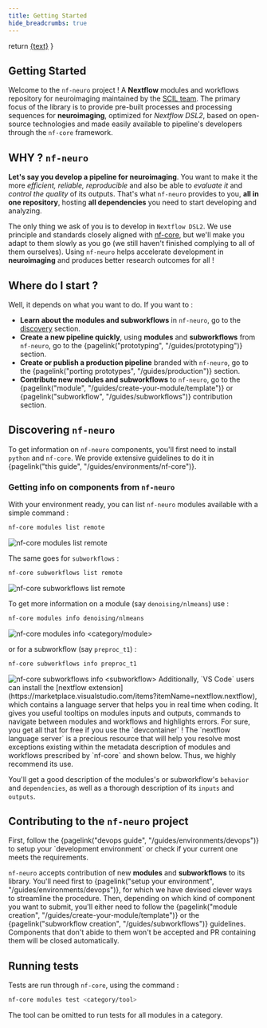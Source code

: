 ```yaml
---
title: Getting Started
hide_breadcrumbs: true
---
```



  return <a href={withBase(url)}>{text}</a>
}

## Getting Started

Welcome to the `nf-neuro` project ! A **Nextflow** modules and workflows repository for neuroimaging
maintained by the [SCIL team](https://scil-documentation.readthedocs.io/en/latest/). The
primary focus of the library is to provide pre-built processes and processing sequences for
**neuroimaging**, optimized for _Nextflow DSL2_, based on open-source
technologies and made easily available to pipeline's developers through the `nf-core`
framework.

## WHY ? `nf-neuro`

**Let's say you develop a pipeline for neuroimaging**. You want to make it the more _efficient,_
_reliable, reproducible_ and also be able to _evaluate it_ and _control the quality_ of its outputs.
That's what `nf-neuro` provides to you, **all in one repository**, hosting **all dependencies** you
need to start developing and analyzing.

The only thing we ask of you is to develop in `Nextflow DSL2`. We use principle and standards
closely aligned with [nf-core](https://nf-co.re), but we'll make you adapt to them slowly as you go (we still
haven't finished complying to all of them ourselves). Using `nf-neuro` helps accelerate
development in **neuroimaging** and produces better research outcomes for all !

## Where do I start ?

Well, it depends on what you want to do. If you want to :

- **Learn about the modules and subworkflows** in `nf-neuro`, go to the [discovery](#discovering-nf-neuro) section.
- **Create a new pipeline quickly**, using **modules** and **subworkflows** from `nf-neuro`, go to the
  {pagelink("prototyping", "/guides/prototyping")} section.
- **Create or publish a production pipeline** branded with `nf-neuro`, go to the
  {pagelink("porting prototypes", "/guides/production")} section.
- **Contribute new modules and subworkflows** to `nf-neuro`, go to the
  {pagelink("module", "/guides/create-your-module/template")} or {pagelink("subworkflow", "/guides/subworkflows")} contribution section.

## Discovering `nf-neuro`

To get information on `nf-neuro` components, you'll first need to install `python` and `nf-core`. We provide
extensive guidelines to do it in {pagelink("this guide", "/guides/environments/nf-core")}.

### Getting info on components from `nf-neuro`

With your environment ready, you can list `nf-neuro` modules available with a simple command :

```bash
nf-core modules list remote
```
<Image src={cli_modules_list} alt="nf-core modules list remote"/>

The same goes for `subworkflows` :

```bash
nf-core subworkflows list remote
```
<Image src={cli_subworkflows_list} alt="nf-core subworkflows list remote"/>

To get more information on a module (say `denoising/nlmeans`) use :

```bash
nf-core modules info denoising/nlmeans
```
<Image src={cli_modules_info} alt="nf-core modules info <category/module>"/>

or for a subworkflow (say `preproc_t1`) :

```bash
nf-core subworkflows info preproc_t1
```
<Image src={cli_subworkflows_info} alt="nf-core subworkflows info <subworkflow>"/>

<Callout variant="info" title="Info">
  Additionally, `VS Code` users can install the [nextflow extension](https://marketplace.visualstudio.com/items?itemName=nextflow.nextflow),
  which contains a language server that helps you in real time when coding. It gives you useful tooltips on modules inputs and outputs, commands
  to navigate between modules and workflows and highlights errors. For sure, you get all that for free if you use the `devcontainer` !
</Callout>

<Callout variant="warning" title="Important">
  The `nextflow language server` is a precious resource that will help you resolve most exceptions existing within the metadata
  description of modules and workflows prescribed by `nf-core` and shown below. Thus, we highly recommend its use.
</Callout>

You'll get a good description of the modules's or subworkflow's `behavior` and `dependencies`, as well as a
thorough description of its `inputs` and `outputs`.

## Contributing to the `nf-neuro` project

<Callout variant="warning" title="Important">
  First, follow the {pagelink("devops guide", "/guides/environments/devops")} to setup your
  `development environment` or check if your current one meets the requirements.
</Callout>

`nf-neuro` accepts contribution of new **modules** and **subworkflows** to its library. You'll need first to
{pagelink("setup your environment", "/guides/environments/devops")}, for which we have devised clever ways to streamline the procedure.
Then, depending on which kind of component you want to submit, you'll either need to follow the
{pagelink("module creation", "/guides/create-your-module/template")} or the {pagelink("subworkflow creation", "/guides/subworkflows")}
guidelines. Components that don't abide to them won't be accepted and PR containing them will be closed automatically.

## Running tests

Tests are run through `nf-core`, using the command :

```bash
nf-core modules test <category/tool>
```

The tool can be omitted to run tests for all modules in a category.
